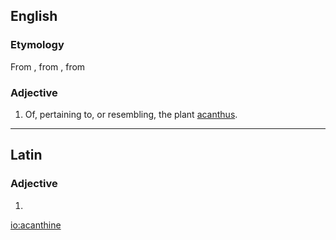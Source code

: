 ==English==

===Etymology===
From {{etyl|la|en}} {{term|acanthinus|lang=la}}, from {{etyl|grc|en}} {{term|ἀκάνθινος||thorny|tr=akanthinos|lang=grc|sc=polytonic}}, from {{term|ἄκανθος||acanthus|tr=akanthos|lang=grc|sc=polytonic}}

===Adjective===
{{en-adj}}

# Of, pertaining to, or resembling, the plant [[acanthus]].

----

==Latin==

===Adjective===
{{la-adj-form|acanthine}}

# {{inflection of|acanthinus|acanthinus|voc|m|s|lang=la}}

[[io:acanthine]]